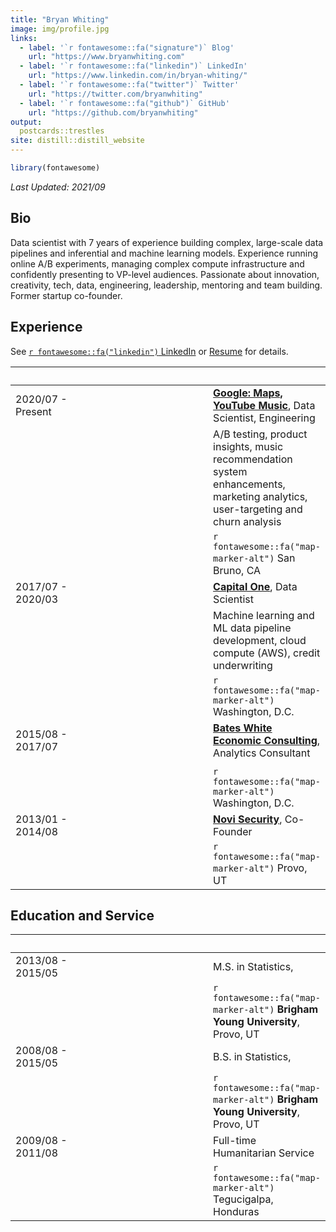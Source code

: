 ```yaml
---
title: "Bryan Whiting"
image: img/profile.jpg
links:
  - label: '`r fontawesome::fa("signature")` Blog'
    url: "https://www.bryanwhiting.com"
  - label: '`r fontawesome::fa("linkedin")` LinkedIn'
    url: "https://www.linkedin.com/in/bryan-whiting/"
  - label: '`r fontawesome::fa("twitter")` Twitter'
    url: "https://twitter.com/bryanwhiting"
  - label: '`r fontawesome::fa("github")` GitHub'
    url: "https://github.com/bryanwhiting"
output:
  postcards::trestles
site: distill::distill_website
---
```

 
```r
library(fontawesome)
```
_Last Updated: 2021/09_
 
## Bio

Data scientist with 7 years of experience building complex, large-scale data pipelines and inferential and machine learning models. Experience running online A/B experiments, managing complex compute infrastructure and confidently presenting to VP-level audiences. Passionate about innovation, creativity, tech, data, engineering, leadership, mentoring and team building. Former startup co-founder.

## Experience
See [`r fontawesome::fa("linkedin")` LinkedIn](https://www.linkedin.com/in/bryan-whiting/) or [Resume](img/resume.pdf) for details.

| &nbsp; | &nbsp;&nbsp; | &nbsp; |
|---|---|---|
| 2020/07 - Present | | [**Google: Maps, YouTube Music**](https://music.youtube.com), Data Scientist, Engineering
| | | A/B testing, product insights, music recommendation system enhancements, marketing analytics, user-targeting and churn analysis
| | | `r fontawesome::fa("map-marker-alt")` San Bruno, CA
| 2017/07 - 2020/03 | | [**Capital One**](https://www.capitalone.com), Data Scientist
| | | Machine learning and ML data pipeline development, cloud compute (AWS), credit underwriting
| | | `r fontawesome::fa("map-marker-alt")` Washington, D.C.
| 2015/08 - 2017/07 | | [**Bates White Economic Consulting**](https://www.bateswhite.com/), Analytics Consultant
| | | 
| | | `r fontawesome::fa("map-marker-alt")` Washington, D.C.
| 2013/01 - 2014/08 |  | [**Novi Security**](https://www.novisecurity.com/), Co-Founder
| | | `r fontawesome::fa("map-marker-alt")` Provo, UT

## Education and Service

| &nbsp; | &nbsp;&nbsp; | &nbsp; |
|---|---|---|
| 2013/08 - 2015/05 | | M.S. in Statistics, 
| | | `r fontawesome::fa("map-marker-alt")` **Brigham Young University**, Provo, UT
| 2008/08 - 2015/05 | | B.S. in Statistics, 
| | | `r fontawesome::fa("map-marker-alt")` **Brigham Young University**, Provo, UT
| 2009/08 - 2011/08 | | Full-time Humanitarian Service
| | | `r fontawesome::fa("map-marker-alt")` Tegucigalpa, Honduras

